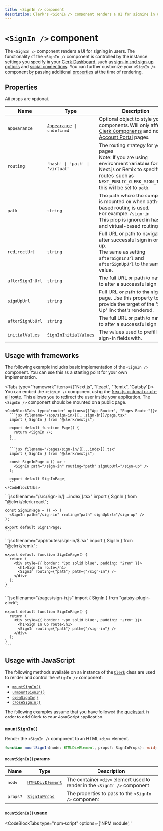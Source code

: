 ```yaml
---
title: <SignIn /> component
description: Clerk's <SignIn /> component renders a UI for signing in users.
---
```


# `<SignIn />` component

<Images
  width={496}
  height={564}
  src="/docs/images/ui-components/component-sign_in.svg"
  alt="Sign in component example"
/>

The `<SignIn />` component renders a UI for signing in users. The functionality of the `<SignIn />` component is controlled by the instance settings you specify in your [Clerk Dashboard](https://dashboard.clerk.com), such as [sign-in and sign-up options](/docs/authentication/configuration/sign-up-sign-in-options) and [social connections](/docs/authentication/social-connections/overview). You can further customize your `<SignIn />` component by passing additional [properties](#properties) at the time of rendering.

## Properties

All props are optional.

| Name | Type | Description |
| --- | --- | --- |
| `appearance` | <code>[Appearance](/docs/components/customization/overview) \| undefined</code> | Optional object to style your components. Will only affect [Clerk Components](/docs/components/overview) and not [Account Portal](/docs/account-portal/overview) pages. |
| `routing` | `'hash' \| 'path' \| 'virtual'` | The routing strategy for your pages.<br />Note: If you are using environment variables for Next.js or Remix to specify your routes, such as `NEXT_PUBLIC_CLERK_SIGN_IN_URL`, this will be set to `path`. |
| `path` | `string` | The path where the component is mounted on when path-based routing is used.<br />For example: `/sign-in`<br />This prop is ignored in hash- and virtual-based routing. |
| `redirectUrl` | `string` | Full URL or path to navigate to after successful sign in or sign up.<br /> The same as setting `afterSignInUrl` and `afterSignUpUrl` to the same value. |
| `afterSignInUrl` | `string` | The full URL or path to navigate to after a successful sign in. |
| `signUpUrl` | `string` | Full URL or path to the sign up page. Use this property to provide the target of the 'Sign Up' link that's rendered. |
| `afterSignUpUrl` | `string` | The full URL or path to navigate to after a successful sign up. |
| `initialValues` | [`SignInInitialValues`](/docs/references/javascript/types/sign-in-initial-values) | The values used to prefill the sign-in fields with. |

## Usage with frameworks

The following example includes basic implementation of the `<SignIn />` component. You can use this as a starting point for your own implementation.

<Tabs type="framework" items={["Next.js", "React", "Remix", "Gatsby"]}>
  <Tab>
    You can embed the `<SignIn />` component using the [Next.js optional catch-all route](https://nextjs.org/docs/pages/building-your-application/routing/dynamic-routes#optional-catch-all-routes). This allows you to redirect the user inside your application. The `<SignIn />` component should be mounted on a public page.

    <CodeBlockTabs type="router" options={["App Router", "Pages Router"]}>
      ```jsx filename="/app/sign-in/[[...sign-in]]/page.tsx"
      import { SignIn } from "@clerk/nextjs";

      export default function Page() {
        return <SignIn />;
      }
      ```

      ```jsx filename="/pages/sign-in/[[...index]].tsx"
      import { SignIn } from "@clerk/nextjs";

      const SignInPage = () => (
        <SignIn path="/sign-in" routing="path" signUpUrl="/sign-up" />
      );

      export default SignInPage;
      ```
    </CodeBlockTabs>
  </Tab>

  <Tab>
    ```jsx filename="/src/sign-in/[[...index]].tsx"
    import { SignIn } from "@clerk/clerk-react";

    const SignInPage = () => (
      <SignIn path="/sign-in" routing="path" signUpUrl="/sign-up" />
    );

    export default SignInPage;
    ```
  </Tab>

  <Tab>
    ```jsx filename="app/routes/sign-in/$.tsx"
    import { SignIn } from "@clerk/remix";

    export default function SignInPage() {
      return (
        <div style={{ border: "2px solid blue", padding: "2rem" }}>
          <h1>Sign In route</h1>
          <SignIn routing={"path"} path={"/sign-in"} />
        </div>
      );
    }
    ```
  </Tab>

  <Tab>
    ```jsx filename="/pages/sign-in.js"
    import { SignIn } from "gatsby-plugin-clerk";

    export default function SignInPage() {
      return (
        <div style={{ border: "2px solid blue", padding: "2rem" }}>
          <h1>Sign In Up route</h1>
          <SignIn routing={"path"} path={"/sign-in"} />
        </div>
      );
    }
    ```
  </Tab>
</Tabs>

## Usage with JavaScript

The following methods available on an instance of the [`Clerk`](/docs/references/javascript/clerk/clerk) class are used to render and control the `<SignIn />` component:

- [`mountSignIn()`](#mount-sign-in)
- [`unmountSignIn()`](#unmount-sign-in)
- [`openSignIn()`](#open-sign-in)
- [`closeSignIn()`](#close-sign-in)

The following examples assume that you have followed the [quickstart](/docs/quickstarts/javascript) in order to add Clerk to your JavaScript application.

### `mountSignIn()`

Render the `<SignIn />` component to an HTML `<div>` element.

```typescript
function mountSignIn(node: HTMLDivElement, props?: SignInProps): void;
```

#### `mountSignIn()` params

| Name | Type | Description |
| --- | --- | --- |
| `node` | [`HTMLDivElement`](https://developer.mozilla.org/en-US/docs/Web/API/HTMLDivElement) | The container `<div>` element used to render in the `<SignIn />` component |
| `props?` | [`SignInProps`](#properties) | The properties to pass to the `<SignIn />` component |

#### `mountSignIn()` usage

<InjectKeys>

<CodeBlockTabs type="npm-script" options={['NPM module', '<script>']}>
  ```js filename="index.js" {14}
  import Clerk from '@clerk/clerk-js';

  // Initialize Clerk with your Clerk publishable key
  const clerk = new Clerk('{{pub_key}}');
  await clerk.load();

  document.getElementById("app").innerHTML = `
    <div id="sign-in"></div>
  `;

  const signInDiv =
    document.getElementById("sign-in");

  clerk.mountSignIn(signInDiv);
  ```

  ```html filename="index.html" {21}
  <!-- Add a <div id="sign-in"> element to your HTML -->
  <div id="sign-in"></div>

  <!-- Initialize Clerk with your
  Clerk Publishable key and Frontend API URL -->
  <script
    async
    crossorigin="anonymous"
    data-clerk-publishable-key="{{pub_key}}"
    src="https://{{fapi_url}}/npm/@clerk/clerk-js@latest/dist/clerk.browser.js"
    type="text/javascript"
  ></script>

  <script>
    window.addEventListener("load", async function () {
      await Clerk.load();

      const signInDiv =
        document.getElementById('sign-in');

      Clerk.mountSignIn(signInDiv);
    });
  </script>
  ```
</CodeBlockTabs>

</InjectKeys>

### `unmountSignIn()`

Unmount and run cleanup on an existing `<SignIn />` component instance.

```typescript
function unmountSignIn(node: HTMLDivElement): void;
```

#### `unmountSignIn()` params

| Name | Type | Description |
| --- | --- | --- |
| `node` | [`HTMLDivElement`](https://developer.mozilla.org/en-US/docs/Web/API/HTMLDivElement) | The container `<div>` element with a rendered `<SignIn />` component instance |

#### `unmountSignIn()` usage

<InjectKeys>

<CodeBlockTabs type="npm-script" options={['NPM module', '<script>']}>
  ```js filename="index.js" {18}
  import Clerk from '@clerk/clerk-js';

  // Initialize Clerk with your Clerk publishable key
  const clerk = new Clerk('{{pub_key}}');
  await clerk.load();

  document.getElementById('app').innerHTML = `
    <div id="sign-in"></div>
  `

  const signInDiv =
    document.getElementById('sign-in');

  clerk.mountSignIn(signInDiv);

  // ...

  clerk.unmountSignIn(signInDiv);
  ```

  ```html filename="index.html" {25}
  <!-- Add a <div id="sign-in"> element to your HTML -->
  <div id="sign-in"></div>

  <!-- Initialize Clerk with your
  Clerk Publishable key and Frontend API URL -->
  <script
    async
    crossorigin="anonymous"
    data-clerk-publishable-key="{{pub_key}}"
    src="https://{{fapi_url}}/npm/@clerk/clerk-js@latest/dist/clerk.browser.js"
    type="text/javascript"
  ></script>

  <script>
    window.addEventListener("load", async function () {
      await Clerk.load();

      const signInDiv =
        document.getElementById('sign-in');

      Clerk.mountSignIn(signInDiv);

      // ...

      Clerk.unmountSignIn(signInDiv);
    });
  </script>
  ```
</CodeBlockTabs>

</InjectKeys>

### `openSignIn()`

Opens the `<SignIn />` component as an overlay at the root of your HTML `body` element.

```typescript
function openSignIn(props?: SignInProps): void;
```

#### `openSignIn()` params

| Name | Type | Desciption |
| --- | --- | --- |
| `props?` | [`SignInProps`](#properties) | The properties to pass to the `<SignIn />` component |

#### `openSignIn()` usage

<InjectKeys>

<CodeBlockTabs type="npm-script" options={['NPM module', '<script>']}>
  ```js filename="index.js" {7}
  import Clerk from '@clerk/clerk-js';

  // Initialize Clerk with your Clerk publishable key
  const clerk = new Clerk('{{pub_key}}');
  await clerk.load();

  clerk.openSignIn();
  ```

  ```html filename="index.html" {15}
  <!-- Initialize Clerk with your
  Clerk Publishable key and Frontend API URL -->
  <script
    async
    crossorigin="anonymous"
    data-clerk-publishable-key="{{pub_key}}"
    src="https://{{fapi_url}}/npm/@clerk/clerk-js@latest/dist/clerk.browser.js"
    type="text/javascript"
  ></script>

  <script>
    window.addEventListener("load", async function () {
      await Clerk.load();

      Clerk.openSignIn();
    });
  </script>
  ```
</CodeBlockTabs>

</InjectKeys>

### `closeSignIn()`

Closes the sign in overlay.

```typescript
function closeSignIn(): void;
```

#### `closeSignIn()` usage

<InjectKeys>

<CodeBlockTabs type="npm-script" options={['NPM module', '<script>']}>
  ```js filename="index.js" {11}
  import Clerk from '@clerk/clerk-js';

  // Initialize Clerk with your Clerk publishable key
  const clerk = new Clerk('{{pub_key}}');
  await clerk.load();

  clerk.openSignIn();

  // ...

  clerk.closeSignIn();
  ```

  ```html filename="index.html" {19}
  <!-- Initialize Clerk with your
  Clerk Publishable key and Frontend API URL -->
  <script
    async
    crossorigin="anonymous"
    data-clerk-publishable-key="{{pub_key}}"
    src="https://{{fapi_url}}/npm/@clerk/clerk-js@latest/dist/clerk.browser.js"
    type="text/javascript"
  ></script>

  <script>
    window.addEventListener("load", async function () {
      await Clerk.load();

      Clerk.openSignIn();

      // ...

      Clerk.closeSignIn();
    });
  </script>
  ```
</CodeBlockTabs>

</InjectKeys>

## Customization

To learn about how to customize Clerk components, see the [customization documentation](/docs/components/customization/overview).
